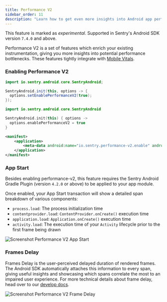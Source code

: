 ```yaml
---
title: Performance V2
sidebar_order: 11
description: "Learn how to get even more insights into Android app performance"
---
```


<Note>

This feature is marked as _experimental_.
Supported in Sentry's Android SDK version `7.4.0` and above.

</Note>

Performance V2 is a set of features which enrich your existing instrumentation, giving you more insights into potential performance bottlenecks. These features tightly integrate with [Mobile Vitals](/product/insights/mobile-vitals/).

### Enabling Performance V2

```java {filename:MyApplication.java}
import io.sentry.android.core.SentryAndroid;

SentryAndroid.init(this, options -> {
  options.setEnablePerformanceV2(true);
});
```

```kotlin {filename:MyApplication.kt}
import io.sentry.android.core.SentryAndroid

SentryAndroid.init(this) { options ->
  options.enablePerformanceV2 = true
}
```

```xml {filename:AndroidManifest.xml}
<manifest>
    <application>
        <meta-data android:name="io.sentry.performance-v2.enable" android:value="true" />
    </application>
</manifest>
```

### App Start

Besides enabling performance-v2, this feature requires the <PlatformLink to="/configuration/gradle/">Sentry Android Gradle Plugin</PlatformLink> (version `4.2.0` or above) to be applied to your app module.

Once enabled, your App Start transaction will show a detailed span breakdown of various components:
* `process.load`: The process initialization time
* `contentprovider.load`: `ContentProvider.onCreate()` execution time
* `application.load`: `Application.onCreate()` execution time
* `activity.load`: The execution time of your `Activity` lifecycle prior to the first frame being drawn

![Screenshot Performance V2 App Start](./img/perf-v2-app-start.png)


### Frames Delay

Frames Delay is the user-perceived delayed duration of rendered frames. The Android SDK automatically attaches this information to every span, giving useful insights and showcasing which spans correlate the most to an impaired user experience. For more technical details about frame delay, head over to our [develop docs](https://develop.sentry.dev/sdk/performance/frames-delay/).

![Screenshot Performance V2 Frame Delay](./img/perf-v2-frame-delay.png)
